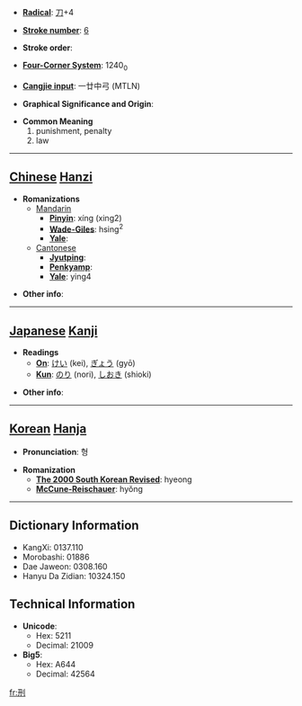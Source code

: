 * '''[[Wiktionary:Chinese radical index| Radical]]''': [[Wiktionary:Chinese radical index 刀|刀]]+4

* '''[[Wiktionary:Chinese total strokes index|Stroke number]]''': [[Wiktionary:Chinese total strokes index 6|6]]

* '''Stroke order''': 

* '''[[Wiktionary:Chinese four corner index|Four-Corner System]]''': 1240<sub>0</sub>

* '''[[Wiktionary:Chinese Cangjie index|Cangjie input]]''': 一廿中弓 (MTLN)

* '''Graphical Significance and Origin''': 

* '''Common Meaning'''
*#punishment, penalty
*# law


----

== [[Chinese]] [[Hanzi]] ==

* '''Romanizations'''
** [[Mandarin]]
*** '''[[Pinyin]]''': xíng (xing2)
*** '''[[Wade-Giles]]''': hsing<sup>2</sup>
*** '''[[Yale]]''': 
**[[Cantonese]]
***'''[[Jyutping]]''':
***'''[[Penkyamp]]''': 
***'''[[Yale]]''': ying4

* '''Other info''': 

----

== [[Japanese]] [[Kanji]] ==

* '''Readings'''
** '''[[On]]''': [[けい]] (kei), [[ぎょう]] (gyō)
** '''[[Kun]]''': [[のり]] (nori), [[しおき]] (shioki)

* '''Other info''':  

----

== [[Korean]] [[Hanja]] ==

* '''Pronunciation''': 형

* '''Romanization'''
** '''[[The 2000 South Korean Revised Romanization|The 2000 South Korean Revised]]''': hyeong
** '''[[McCune-Reischauer]]''': hyŏng

----

== Dictionary Information ==

* KangXi: 0137.110
* Morobashi: 01886
* Dae Jaweon: 0308.160
* Hanyu Da Zidian: 10324.150

== Technical Information ==

* '''Unicode''':
** Hex: 5211
** Decimal: 21009
* '''Big5''':
** Hex: A644
** Decimal: 42564

[[fr:刑]]